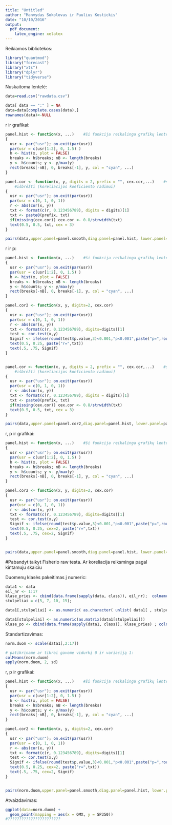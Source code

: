 ```yaml
---
title: "Untitled"
author: "Manvydas Sokolovas ir Paulius Kostickis"
date: "10/10/2016"
output: 
  pdf_document: 
    latex_engine: xelatex
---
```



Reikiamos bibliotekos:
```r
library("quantmod")
library("forecast")
library("xts")
library("dplyr")
library("tidyverse")
```

Nuskaitoma lentelė:
```r
data=read.csv("rawdata.csv")

data[ data == ":" ] = NA
data=data[complete.cases(data),]
rownames(data)<-NULL
```

r ir grafikai:
```r
panel.hist <- function(x, ...)    #ši funkcija reikalinga grafikų lentelei išbrėžti (histogramos pateikimui)                        
{
  usr <- par("usr"); on.exit(par(usr))
  par(usr = c(usr[1:2], 0, 1.5) )
  h <- hist(x, plot = FALSE)
  breaks <- h$breaks; nB <- length(breaks)
  y <- h$counts; y <- y/max(y)
  rect(breaks[-nB], 0, breaks[-1], y, col = "cyan", ...)
}

panel.cor <- function(x, y, digits = 2, prefix = "", cex.cor,...)    #ši funkcija reikalinga grafikų lentelei
    #išbrėžti (koreliacijos koeficiento radimui)
{
  usr <- par("usr"); on.exit(par(usr))
  par(usr = c(0, 1, 0, 1))
  r <- abs(cor(x, y))
  txt <- format(c(r, 0.123456789), digits = digits)[1]
  txt <- paste0(prefix, txt)
  if(missing(cex.cor)) cex.cor <- 0.8/strwidth(txt)
  text(0.5, 0.5, txt, cex = 3)
}

pairs(data,upper.panel=panel.smooth,diag.panel=panel.hist, lower.panel=panel.cor)
```

r ir p:
```r
panel.hist <- function(x, ...)    #ši funkcija reikalinga grafikų lentelei išbrėžti (histogramos pateikimui)                        
{
  usr <- par("usr"); on.exit(par(usr))
  par(usr = c(usr[1:2], 0, 1.5) )
  h <- hist(x, plot = FALSE)
  breaks <- h$breaks; nB <- length(breaks)
  y <- h$counts; y <- y/max(y)
  rect(breaks[-nB], 0, breaks[-1], y, col = "cyan", ...)
}

panel.cor2 <- function(x, y, digits=2, cex.cor)
{
  usr <- par("usr"); on.exit(par(usr))
  par(usr = c(0, 1, 0, 1))
  r <- abs(cor(x, y))
  txt <- format(c(r, 0.123456789), digits=digits)[1]
  test <- cor.test(x,y)
  Signif <- ifelse(round(test$p.value,3)<0.001,"p<0.001",paste("p=",round(test$p.value,3)))  
  text(0.5, 0.25, paste("r=",txt))
  text(.5, .75, Signif)
}


panel.cor <- function(x, y, digits = 2, prefix = "", cex.cor,...)    #ši funkcija reikalinga grafikų lentelei
    #išbrėžti (koreliacijos koeficiento radimui)
{
  usr <- par("usr"); on.exit(par(usr))
  par(usr = c(0, 1, 0, 1))
  r <- abs(cor(x, y))
  txt <- format(c(r, 0.123456789), digits = digits)[1]
  txt <- paste0(prefix, txt)
  if(missing(cex.cor)) cex.cor <- 0.8/strwidth(txt)
  text(0.5, 0.5, txt, cex = 3)
}

pairs(data,upper.panel=panel.cor2,diag.panel=panel.hist, lower.panel=panel.cor)
```

r, p ir grafikai:
```r
panel.hist <- function(x, ...)    #ši funkcija reikalinga grafikų lentelei išbrėžti (histogramos pateikimui)                        
{
  usr <- par("usr"); on.exit(par(usr))
  par(usr = c(usr[1:2], 0, 1.5) )
  h <- hist(x, plot = FALSE)
  breaks <- h$breaks; nB <- length(breaks)
  y <- h$counts; y <- y/max(y)
  rect(breaks[-nB], 0, breaks[-1], y, col = "cyan", ...)
}

panel.cor2 <- function(x, y, digits=2, cex.cor)
{
  usr <- par("usr"); on.exit(par(usr))
  par(usr = c(0, 1, 0, 1))
  r <- abs(cor(x, y))
  txt <- format(c(r, 0.123456789), digits=digits)[1]
  test <- cor.test(x,y)
  Signif <- ifelse(round(test$p.value,3)<0.001,"p<0.001",paste("p=",round(test$p.value,3)))  
  text(0.5, 0.25, cex=2, paste("r=",txt))
  text(.5, .75, cex=2, Signif)
}


pairs(data,upper.panel=panel.smooth,diag.panel=panel.hist, lower.panel=panel.cor2)
```
#Pabandyt taikyt Fisherio raw testa. Ar koreliacija reiksminga pagal kintamuju skaiciu


Duomenų klasės pakeitimas į numeric:
```r
data1 <- data
eil_nr <- 1:17
klase_pries <- cbind(data.frame(sapply(data, class)), eil_nr);  colnames(klase_pries) <- c("Klase pries","Stulpelio nr.")
stulpeliai = c(5, 7, 10, 15);

data1[,stulpeliai] <- as.numeric( as.character( unlist( data1[ , stulpeliai])))

data1[stulpeliai] <- as.numeric(as.matrix(data1[stulpeliai]))
klase_po <- cbind(data.frame(sapply(data1, class)), klase_pries) ; colnames(klase_po) <- c("Klase po", "Klase pries", "Stulpelio nr.")
```

Standartizavimas:
```r
norm.duom <- scale(data1[,2:17])

# patikriname ar tikrai gavome vidurkį 0 ir variaciją 1:
colMeans(norm.duom)
apply(norm.duom, 2, sd)
```

r, p ir grafikai:
```r
panel.hist <- function(x, ...)    #ši funkcija reikalinga grafikų lentelei išbrėžti (histogramos pateikimui)                        
{
  usr <- par("usr"); on.exit(par(usr))
  par(usr = c(usr[1:2], 0, 1.5) )
  h <- hist(x, plot = FALSE)
  breaks <- h$breaks; nB <- length(breaks)
  y <- h$counts; y <- y/max(y)
  rect(breaks[-nB], 0, breaks[-1], y, col = "cyan", ...)
}

panel.cor2 <- function(x, y, digits=2, cex.cor)
{
  usr <- par("usr"); on.exit(par(usr))
  par(usr = c(0, 1, 0, 1))
  r <- abs(cor(x, y))
  txt <- format(c(r, 0.123456789), digits=digits)[1]
  test <- cor.test(x,y)
  Signif <- ifelse(round(test$p.value,3)<0.001,"p<0.001",paste("p=",round(test$p.value,3)))  
  text(0.5, 0.25, cex=2, paste("r=",txt))
  text(.5, .75, cex=2, Signif)
}


pairs(norm.duom,upper.panel=panel.smooth,diag.panel=panel.hist, lower.panel=panel.cor2)
```




Atvaizdavimas:
```r
ggplot(data=norm.duom) + 
  geom_point(mapping = aes(x = OMX, y = SP350))
#???????????????????????
```



